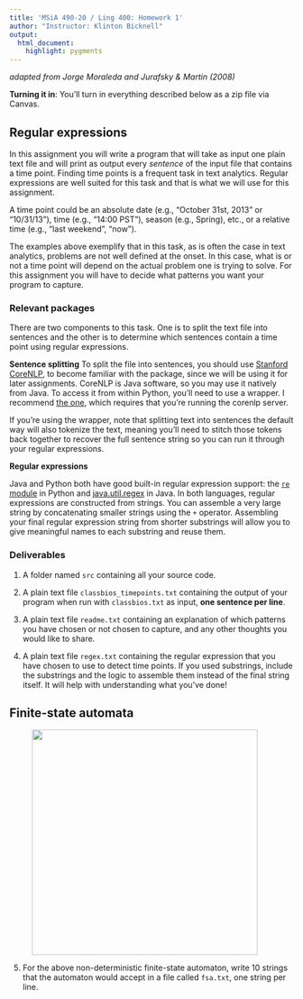 ```yaml
---
title: 'MSiA 490-20 / Ling 400: Homework 1'
author: "Instructor: Klinton Bicknell"
output:
  html_document:
    highlight: pygments
---
```

_adapted from Jorge Moraleda and Jurafsky & Martin (2008)_

**Turning it in**: You'll turn in everything described below as a zip file via Canvas.

## Regular expressions
In this assignment you will write a program that will take as input one plain text file and will print as output every *sentence* of the input file that contains a time point. Finding time points is a frequent task in text analytics. Regular expressions are well suited for this task and that is what we will use for this assignment.

A time point could be an absolute date (e.g., "October 31st, 2013" or "10/31/13"), time (e.g., "14:00 PST"), season (e.g., Spring), etc., or a relative time (e.g., "last weekend", "now").

The examples above exemplify that in this task, as is often the case in text analytics, problems are not well defined at the onset. In this case, what is or not a time point will depend on the actual problem one is trying to solve. For this assignment you will have to decide what patterns you want your program to capture.

### Relevant packages

There are two components to this task. One is to split the text file into sentences and the other is to determine which sentences contain a time point using regular expressions.

**Sentence splitting** To split the file into sentences, you should use [Stanford CoreNLP](http://stanfordnlp.github.io/CoreNLP/), to become familiar with the package, since we will be using it for later assignments. CoreNLP is Java software, so you may use it natively from Java. To access it from within Python, you'll need to use a wrapper. I recommend [the one](https://github.com/smilli/py-corenlp), which requires that you're running the corenlp server.

If you're using the wrapper, note that splitting text into sentences the default way will also tokenize the text, meaning you'll need to stitch those tokens back together to recover the full sentence string so you can run it through your regular expressions.

**Regular expressions**

Java and Python both have good built-in regular expression support: the [`re` module](https://docs.python.org/2/library/re.html) in Python and [java.util.regex](http://docs.oracle.com/javase/8/docs/api/java/util/regex/Pattern.html) in Java. In both languages, regular expressions are constructed from strings. You can assemble a very large string by concatenating smaller strings using the `+` operator. Assembling your final regular expression string from shorter substrings will allow you to give meaningful names to each substring and reuse them.

### Deliverables
1. A folder named `src` containing all your source code.

2. A plain text file `classbios_timepoints.txt` containing the output of your program when run with `classbios.txt` as input, **one sentence per line**.

3. A plain text file `readme.txt` containing an explanation of which patterns you have chosen or not chosen to capture, and any other thoughts you would like to share.

4. A plain text file `regex.txt` containing the regular expression that you have chosen to use to detect time points. If you used substrings, include the substrings and the logic to assemble them instead of the final string itself. It will help with understanding what you've done!

## Finite-state automata
<figure><img src="fsa.svg" style="width:400px"></figure>

5. For the above non-deterministic finite-state automaton, write 10 strings that the automaton would accept in a file called `fsa.txt`, one string per line.
